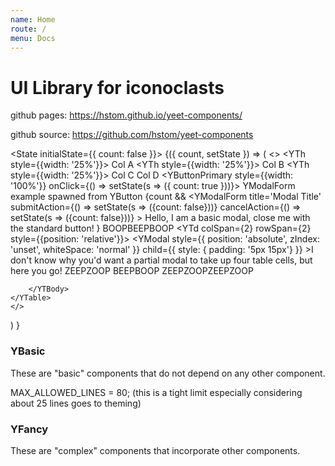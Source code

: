 ```yaml
---
name: Home
route: /
menu: Docs
---
```



# UI Library for iconoclasts

github pages: https://hstom.github.io/yeet-components/

github source: https://github.com/hstom/yeet-components

<State initialState={{ count: false }}>
<Observe>
{({ count, setState }) => (
	<>
		<YTable>
        <YThead>
            <YTr>
                <YTh style={{width: '25%'}}>
                    Col A
                    <YThSortIndicator />
                </YTh>
                <YTh style={{width: '25%'}}>
                    Col B
                </YTh>
                <YTh style={{width: '25%'}}>
                    Col C
                    <YThSortIndicator className='asc' />
                </YTh>
                <YTh resizable={false}>
                    Col D
                    <YThSortIndicator className='desc' />
                </YTh>
            </YTr>
        </YThead>
        <YTBody>
            <YTr>
                <YTd>
                    <YButtonPrimary style={{width: '100%'}} onClick={() => setState(s => ({ count: true }))}>
                        YModalForm example spawned from YButton
                        </YButtonPrimary>
                        {count &&
                            <YModalForm
                                title='Modal Title'
                                submitAction={() => setState(s => ({count: false}))}
                                cancelAction={() => setState(s => ({count: false}))}
                            >
                                Hello, I am a basic modal, close me with the standard button!
                            </YModalForm>
                        }
                </YTd>
                <YTd>BOOP</YTd><YTd>BEEP</YTd><YTd>BOOP</YTd></YTr>
            <YTr><YTd colSpan={2} rowSpan={2} style={{position: 'relative'}}>
                <YModal
                    style={{
                        position: 'absolute',
                        zIndex: 'unset',
                        whiteSpace: 'normal'
                        }}
                    child={{
                        style: { padding: '5px 15px'}
                    }}
                >I don't know why you'd want a partial modal to take up four table cells, but here you go!</YModal>
                </YTd><YTd>ZEEP</YTd><YTd>ZOOP</YTd></YTr>
            <YTr><YTd>BEEP</YTd><YTd>BOOP</YTd></YTr>
            <YTr><YTd>ZEEP</YTd><YTd>ZOOP</YTd><YTd>ZEEP</YTd><YTd>ZOOP</YTd></YTr>
            
        </YTBody>
    </YTable>
	</>
) }
</Observe>
</State>

### YBasic
These are "basic" components that do not depend on any other component.

MAX_ALLOWED_LINES = 80; (this is a tight limit especially considering about 25 lines goes to theming)

### YFancy
These are "complex" components that incorporate other components.

